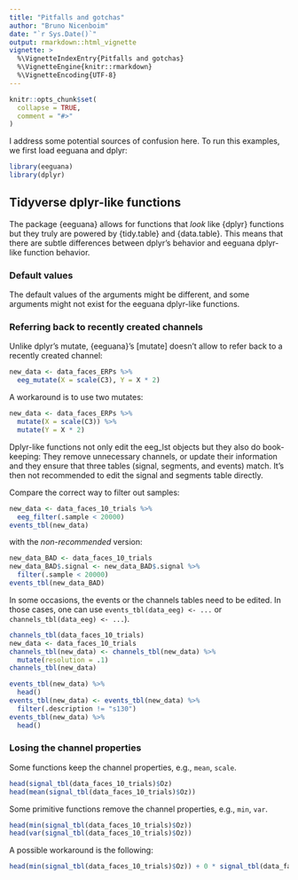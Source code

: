 ```yaml
---
title: "Pitfalls and gotchas"
author: "Bruno Nicenboim"
date: "`r Sys.Date()`"
output: rmarkdown::html_vignette
vignette: >
  %\VignetteIndexEntry{Pitfalls and gotchas}
  %\VignetteEngine{knitr::rmarkdown}
  %\VignetteEncoding{UTF-8}
---
```


```r
knitr::opts_chunk$set(
  collapse = TRUE,
  comment = "#>"
)
```

I address some potential sources of confusion here. To run this examples, we first load eeguana and dplyr:

```r
library(eeguana)
library(dplyr)
```

## Tidyverse dplyr-like functions

The package {eeguana} allows for functions that *look* like {dplyr} functions but they truly are powered by {tidy.table} and {data.table}. This means that there are subtle differences between dplyr's behavior and eeguana dplyr-like function behavior.

### Default values

The default values of the arguments might be different, and some arguments might not exist for the eeguana dplyr-like functions.


### Referring back to recently created channels

Unlike dplyr's mutate, {eeguana}'s [mutate] doesn't allow to refer back to a recently created channel:

```r
new_data <- data_faces_ERPs %>%
  eeg_mutate(X = scale(C3), Y = X * 2)
```

A workaround is to use two mutates:

```r
new_data <- data_faces_ERPs %>%
  mutate(X = scale(C3)) %>%
  mutate(Y = X * 2)
```



Dplyr-like functions not only edit the eeg_lst objects but they also do book-keeping: They remove unnecessary channels, or update their information and they ensure that three tables (signal, segments, and events) match. It's then not recommended to edit the signal and segments table directly. 

Compare the correct way to filter out samples:

```r
new_data <- data_faces_10_trials %>%
  eeg_filter(.sample < 20000)
events_tbl(new_data)
```

with the *non-recommended* version:

```r
new_data_BAD <- data_faces_10_trials
new_data_BAD$.signal <- new_data_BAD$.signal %>%
  filter(.sample < 20000)
events_tbl(new_data_BAD)
```

In some occasions, the events or the channels tables need to be edited. In those cases, one can use `events_tbl(data_eeg) <- ...` or `channels_tbl(data_eeg) <- ...`).

```r
channels_tbl(data_faces_10_trials)
new_data <- data_faces_10_trials
channels_tbl(new_data) <- channels_tbl(new_data) %>%
  mutate(resolution = .1)
channels_tbl(new_data)
```

```r
events_tbl(new_data) %>%
  head()
events_tbl(new_data) <- events_tbl(new_data) %>%
  filter(.description != "s130")
events_tbl(new_data) %>%
  head()
```

### Losing the channel properties

Some functions keep the channel properties, e.g., `mean`, `scale`.

```r
head(signal_tbl(data_faces_10_trials)$Oz)
head(mean(signal_tbl(data_faces_10_trials)$Oz))
```

Some primitive functions remove the channel properties, e.g., `min`, `var`.

```r
head(min(signal_tbl(data_faces_10_trials)$Oz))
head(var(signal_tbl(data_faces_10_trials)$Oz))
```

A possible workaround is the following:

```r
head(min(signal_tbl(data_faces_10_trials)$Oz)) + 0 * signal_tbl(data_faces_10_trials)$Oz[1]
```



